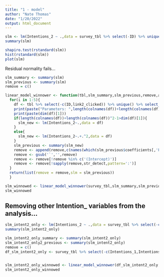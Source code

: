 ```yaml
---
title: "1 - model"
author: "Nate Thomas"
date: "1/20/2022"
output: html_document
---
```


```r
slm <- lm(Intentions_2 ~ .,data = survey_tbl %>% select(-ID) %>% unique() %>% select_if(is.numeric) %>% replace(is.na(.),0))
summary(slm)
```

```r
shapiro.test(rstandard(slm))
hist(rstandard(slm))
plot(slm)
```

Residual normality fails...

```r
slm_summary <- summary(slm)
slm_previous <- summary(slm)
remove = c()

linear_model_winnower <- function(tbl,slm_summary,slm_previous,remove,alpha){
  for(i in 1:5){
    df <- tbl %>% select(-c(ID,link2_clicked)) %>% unique() %>% select_if(is.numeric) %>% replace(is.na(.),0) %>% select(-remove)
    print(paste("Parameters: ",length(colnames(df))+length(colnames(df))^2-1))
    print(paste(dim(df)[1]))
    if(length(colnames(df))+length(colnames(df))^2-1>dim(df)[1]){
      slm_new <- lm(Intentions_2~.,data = df)
    }
    else{
      slm_new <- lm(Intentions_2~.+.^2,data = df)
    }
    slm_previous <- summary(slm_new)
    remove <- append(remove,c(names(which(slm_previous$coefficients[,'Pr(>|t|)']>alpha))))
    remove <- gsub('`','',remove)
    remove <- remove[!remove %in% c('(Intercept)')]
    remove <- remove[!sapply(remove,str_detect,pattern=':')]
  }
  return(list(remove = remove,slm = slm_previous))
  } 

slm_winnowed <- linear_model_winnower(survey_tbl,slm_summary,slm_previous,remove,0.10)
slm_winnowed
```

## Removing other Intention_ variables from the analysis...

```r
slm_intent2_only <- lm(Intentions_2 ~ .,data = survey_tbl %>% select(-c(ID,Intentions_1,Intentions_3,Intentions_4,Intentions_5,Intentions_6)) %>% unique() %>% select_if(is.numeric) %>% replace(is.na(.),0))
summary(slm_intent2_only)
```

```r
slm_intent2_only_summary <- summary(slm_intent2_only)
slm_intent2_only2_previous <- summary(slm_intent2_only)
remove = c()
df_slm_intent2_only <- survey_tbl %>% select(-c(Intentions_1,Intentions_3,Intentions_4,Intentions_5,Intentions_6)) 


slm_intent2_only_winnowed <- linear_model_winnower(df_slm_intent2_only, slm_intent2_only_summary,slm_intent2_only2_previous,remove,alpha = 0.30)
slm_intent2_only_winnowed
```









